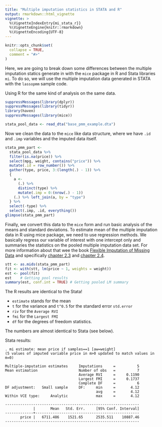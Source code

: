 ```yaml
---
title: "Multiple imputation statistics in STATA and R"
output: rmarkdown::html_vignette
vignette: >
  %\VignetteIndexEntry{mi_stata_r}}
  %\VignetteEngine{knitr::rmarkdown}
  %\VignetteEncoding{UTF-8}
---
```


```r
knitr::opts_chunk$set(
  collapse = TRUE,
  comment = "#>"
)
```


Here, we are going to break down some differences between the multiple imputation statics generate in with the `mice` package in R and Stata libraries `mi`. To do so, we will use the multiple imputation data generated in STATA with the `lassopmm` sample code.


Using R for the same kind of analysis on the same data.

```r
suppressMessages(library(dplyr))
suppressMessages(library(tidyr))
library(haven)
suppressMessages(library(mice))

stata_pool_data <- read_dta("base_pmm_example.dta")
```

Now we clean the data to the `mice` like data structure, where we have `.id` and `.imp` variables and the imputed data itself. 

```r
stata_pmm_part <- 
  stata_pool_data %>%
  filter(is.na(price)) %>%
  select(mpg, weight, contains("price")) %>%
  mutate(.id = row_number()) %>%
  gather(type, price, 3:(length(.) - 1)) %>%
  {
    a <-
      (.) %>%
      distinct(type) %>%
      mutate(.imp = 0:(nrow(.) - 1))
    (.) %>% left_join(a, by = "type")
  } %>%
  select(-type) %>%
  select(.imp, .id, everything())
glimpse(stata_pmm_part)
```

Finally, we convert this data to the `mice` form and run basic analysis of the means and standard deviations. To estimate mean of the multiple imputation data in R using mice package, we need to use regression methods. We basically regress our variable of interest with one intercept only and summaries the statistics on the pooled multiple imputation data set. For more information about that wee the book [Flexible Imputation of Missing Data](https://stefvanbuuren.name/fimd/) and specifically [chapter 2.3](https://stefvanbuuren.name/fimd/sec-whyandwhen.html) and [chapter 2.4](https://stefvanbuuren.name/fimd/sec-inference.html).


```r
stt <- as.mids(stata_pmm_part)
fit <- with(stt, lm(price ~ 1, weights = weight))
est <- pool(fit)
est    # Getting pool results
summary(est, conf.int = TRUE) # Getting pooled LM summary
```

The R results are identical to the Stata!

*    `estimate` stands for the mean
*    `t` for the variance and `t^0.5` for the standard error `std.error`
*    `riv` for the `Average RVI`
*    `fmi` for the `Largest FMI`
*    `df` for the degrees of freedom statistics.

The numbers are almost identical to Stata (see below). 

Stata results:

``` 
. mi estimate: mean price if samples==1 [aw=weight]
(5 values of imputed variable price in m>0 updated to match values in m=0)

Multiple-imputation estimates     Imputations     =          5
Mean estimation                   Number of obs   =          7
                                  Average RVI     =     0.1190
                                  Largest FMI     =     0.1737
                                  Complete DF     =          6
DF adjustment:   Small sample     DF:     min     =       4.12
                                          avg     =       4.12
Within VCE type:     Analytic             max     =       4.12

--------------------------------------------------------------
             |       Mean   Std. Err.     [95% Conf. Interval]
-------------+------------------------------------------------
       price |   6711.486    1521.65      2535.511    10887.46
--------------------------------------------------------------
```
